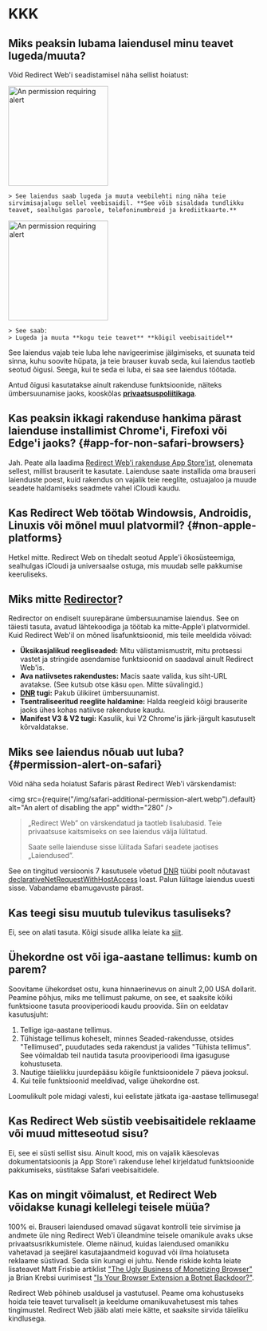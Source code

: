 
# KKK

## Miks peaksin lubama laiendusel minu teavet lugeda/muuta?

Võid Redirect Web'i seadistamisel näha sellist hoiatust:

<IfBrowserStore stores='appStore'>
    <Image src={PermissionAlertSafari} alt="An permission requiring alert" width="200" margin="0 0 16px 0" hasShadow={true} />

    > See laiendus saab lugeda ja muuta veebilehti ning näha teie sirvimisajalugu sellel veebisaidil. **See võib sisaldada tundlikku teavet, sealhulgas paroole, telefoninumbreid ja krediitkaarte.**
</IfBrowserStore>

<IfBrowserStore stores='appStore' includes={false}>
    <Image src={PermissionAlertChrome} alt="An permission requiring alert" height="200" hasRoundedCorners={true} hasShadow={true} margin="0 0 16px 0" />

    > See saab:  
    > Lugeda ja muuta **kogu teie teavet** **kõigil veebisaitidel**
</IfBrowserStore>

See laiendus vajab teie luba lehe navigeerimise jälgimiseks, et suunata teid sinna, kuhu soovite hüpata, ja teie brauser kuvab seda, kui laiendus taotleb seotud õigusi. Seega, kui te seda ei luba, ei saa see laiendus töötada.

Antud õigusi kasutatakse ainult rakenduse funktsioonide, näiteks ümbersuunamise jaoks, kooskõlas **[privaatsuspoliitikaga](./privacy-policy)**.

## Kas peaksin ikkagi rakenduse hankima pärast laienduse installimist Chrome'i, Firefoxi või Edge'i jaoks? \{#app-for-non-safari-browsers}

Jah. Peate alla laadima [Redirect Web'i rakenduse App Store'ist](https://apps.apple.com/app/id1571283503), olenemata sellest, millist brauserit te kasutate. Laienduse saate installida oma brauseri laienduste poest, kuid rakendus on vajalik teie reeglite, ostuajaloo ja muude seadete haldamiseks seadmete vahel iCloudi kaudu.

## Kas Redirect Web töötab Windowsis, Androidis, Linuxis või mõnel muul platvormil? \{#non-apple-platforms}

Hetkel mitte. Redirect Web on tihedalt seotud Apple'i ökosüsteemiga, sealhulgas iCloudi ja universaalse ostuga, mis muudab selle pakkumise keeruliseks.

## Miks mitte [Redirector](https://github.com/einaregilsson/Redirector)?

Redirector on endiselt suurepärane ümbersuunamise laiendus. See on täiesti tasuta, avatud lähtekoodiga ja töötab ka mitte-Apple'i platvormidel. Kuid Redirect Web'il on mõned lisafunktsioonid, mis teile meeldida võivad:

*   **Üksikasjalikud reegliseaded:** Mitu välistamismustrit, mitu protsessi vastet ja stringide asendamise funktsioonid on saadaval ainult Redirect Web'is.
*   **Ava natiivsetes rakendustes:** Macis saate valida, kus siht-URL avatakse. (See kutsub otse käsu `open`. Mitte süvalingid.)
*   **[DNR](https://blog.mozilla.org/addons/2023/05/17/declarativenetrequest-available-in-firefox/) tugi:** Pakub ülikiiret ümbersuunamist.
*   **Tsentraliseeritud reeglite haldamine:** Halda reegleid kõigi brauserite jaoks ühes kohas natiivse rakenduse kaudu.
*   **Manifest V3 & V2 tugi:** Kasulik, kui V2 Chrome'is järk-järgult kasutuselt kõrvaldatakse.

## Miks see laiendus nõuab uut luba? \{#permission-alert-on-safari}

Võid näha seda hoiatust Safaris pärast Redirect Web'i värskendamist:

<img src={require("/img/safari-additional-permission-alert.webp").default} alt="An alert of disabling the app" width="280" />

> „Redirect Web” on värskendatud ja taotleb lisalubasid. Teie privaatsuse kaitsmiseks on see laiendus välja lülitatud.
>
> Saate selle laienduse sisse lülitada Safari seadete jaotises „Laiendused”.

See on tingitud versioonis 7 kasutusele võetud [DNR](./rule-settings#type) tüübi poolt nõutavast [declarativeNetRequestWithHostAccess](https://developer.apple.com/documentation/safariservices/safari_web_extensions/blocking_content_with_your_safari_web_extension) loast. Palun lülitage laiendus uuesti sisse. Vabandame ebamugavuste pärast.

## Kas teegi sisu muutub tulevikus tasuliseks?

Ei, see on alati tasuta. Kõigi sisude allika leiate ka [siit](https://github.com/mshibanami/redirect-web/tree/main/library).

## Ühekordne ost või iga-aastane tellimus: kumb on parem?

Soovitame ühekordset ostu, kuna hinnaerinevus on ainult 2,00 USA dollarit.
Peamine põhjus, miks me tellimust pakume, on see, et saaksite kõiki funktsioone tasuta prooviperioodi kaudu proovida. Siin on eeldatav kasutusjuht:

1.  Tellige iga-aastane tellimus.
2.  Tühistage tellimus koheselt, minnes Seaded-rakendusse, otsides "Tellimused", puudutades seda rakendust ja valides "Tühista tellimus". See võimaldab teil nautida tasuta prooviperioodi ilma igasuguse kohustuseta.
3.  Nautige täielikku juurdepääsu kõigile funktsioonidele 7 päeva jooksul.
4.  Kui teile funktsioonid meeldivad, valige ühekordne ost.

Loomulikult pole midagi valesti, kui eelistate jätkata iga-aastase tellimusega!

## Kas Redirect Web süstib veebisaitidele reklaame või muud mitteseotud sisu?

Ei, see ei süsti sellist sisu. Ainult kood, mis on vajalik käesolevas dokumentatsioonis ja App Store'i rakenduse lehel kirjeldatud funktsioonide pakkumiseks, süstitakse Safari veebisaitidele.

## Kas on mingit võimalust, et Redirect Web võidakse kunagi kellelegi teisele müüa?

100% ei. Brauseri laiendused omavad sügavat kontrolli teie sirvimise ja andmete üle ning Redirect Web'i üleandmine teisele omanikule avaks ukse privaatsusrikkumistele. Oleme näinud, kuidas laiendused omanikku vahetavad ja seejärel kasutajaandmeid koguvad või ilma hoiatuseta reklaame süstivad. Seda siin kunagi ei juhtu. Nende riskide kohta leiate lisateavet Matt Frisbie artiklist ["The Ugly Business of Monetizing Browser"](https://mattfrisbie.substack.com/p/the-ugly-business-of-monetizing-browser) ja Brian Krebsi uurimisest ["Is Your Browser Extension a Botnet Backdoor?"](https://krebsonsecurity.com/2021/03/is-your-browser-extension-a-botnet-backdoor/).

Redirect Web põhineb usaldusel ja vastutusel. Peame oma kohustuseks hoida teie teavet turvaliselt ja keeldume omanikuvahetusest mis tahes tingimustel. Redirect Web jääb alati meie kätte, et saaksite sirvida täieliku kindlusega.